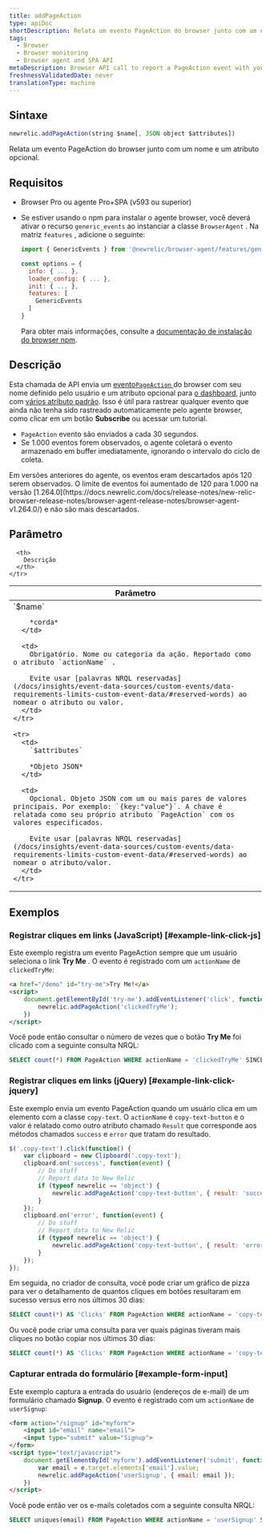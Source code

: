 ```yaml
---
title: addPageAction
type: apiDoc
shortDescription: Relata um evento PageAction do browser junto com um nome e um atributo opcional.
tags:
  - Browser
  - Browser monitoring
  - Browser agent and SPA API
metaDescription: Browser API call to report a PageAction event with your user-defined name and attributes to New Relic Dashboards.
freshnessValidatedDate: never
translationType: machine
---
```


## Sintaxe

```js
newrelic.addPageAction(string $name[, JSON object $attributes])
```

Relata um evento PageAction do browser junto com um nome e um atributo opcional.

## Requisitos

* Browser Pro ou agente Pro+SPA (v593 ou superior)

* Se estiver usando o npm para instalar o agente browser, você deverá ativar o recurso `generic_events` ao instanciar a classe `BrowserAgent` . Na matriz `features` , adicione o seguinte:

  ```js
  import { GenericEvents } from '@newrelic/browser-agent/features/generic_events';

  const options = {
    info: { ... },
    loader_config: { ... },
    init: { ... },
    features: [
      GenericEvents
    ]
  }
  ```

  Para obter mais informações, consulte a [documentação de instalação do browser npm](https://www.npmjs.com/package/@newrelic/browser-agent#new-relic-browser-agent).

## Descrição

Esta chamada de API envia um [evento`PageAction` ](/docs/insights/explore-data/custom-events/insert-browser-custom-events-attributes-insights-javascript-api)do browser com seu nome definido pelo usuário e um atributo opcional para [o dashboard](/docs/query-your-data/explore-query-data/dashboards/introduction-new-relic-one-dashboards), junto com [vários atributo padrão](/attribute-dictionary/?event=PageAction). Isso é útil para rastrear qualquer evento que ainda não tenha sido rastreado automaticamente pelo agente browser, como clicar em um botão <DNT>**Subscribe**</DNT> ou acessar um tutorial.

* `PageAction` evento são enviados a cada 30 segundos.
* Se 1.000 eventos forem observados, o agente coletará o evento armazenado em buffer imediatamente, ignorando o intervalo do ciclo de coleta.

<Callout variant="important">
  Em versões anteriores do agente, os eventos eram descartados após 120 serem observados. O limite de eventos foi aumentado de 120 para 1.000 na versão [1.264.0](https://docs.newrelic.com/docs/release-notes/new-relic-browser-release-notes/browser-agent-release-notes/browser-agent-v1.264.0/) e não são mais descartados.
</Callout>

## Parâmetro

<table>
  <thead>
    <tr>
      <th width="25%">
        Parâmetro
      </th>

      <th>
        Descrição
      </th>
    </tr>
  </thead>

  <tbody>
    <tr>
      <td>
        `$name`

        *corda*
      </td>

      <td>
        Obrigatório. Nome ou categoria da ação. Reportado como o atributo `actionName` .

        Evite usar [palavras NRQL reservadas](/docs/insights/event-data-sources/custom-events/data-requirements-limits-custom-event-data/#reserved-words) ao nomear o atributo ou valor.
      </td>
    </tr>

    <tr>
      <td>
        `$attributes`

        *Objeto JSON*
      </td>

      <td>
        Opcional. Objeto JSON com um ou mais pares de valores principais. Por exemplo: `{key:"value"}`. A chave é relatada como seu próprio atributo `PageAction` com os valores especificados.

        Evite usar [palavras NRQL reservadas](/docs/insights/event-data-sources/custom-events/data-requirements-limits-custom-event-data/#reserved-words) ao nomear o atributo/valor.
      </td>
    </tr>
  </tbody>
</table>

## Exemplos

### Registrar cliques em links (JavaScript) [#example-link-click-js]

Este exemplo registra um evento PageAction sempre que um usuário seleciona o link <DNT>**Try Me**</DNT> . O evento é registrado com um `actionName` de `clickedTryMe`:

```html
<a href="/demo" id="try-me">Try Me!</a>
<script>
    document.getElementById('try-me').addEventListener('click', function(e) {
        newrelic.addPageAction('clickedTryMe');
    })
</script>
```

Você pode então consultar o número de vezes que o botão <DNT>**Try Me**</DNT> foi clicado com a seguinte consulta NRQL:

```sql
SELECT count(*) FROM PageAction WHERE actionName = 'clickedTryMe' SINCE 1 hour ago
```

### Registrar cliques em links (jQuery) [#example-link-click-jquery]

Este exemplo envia um evento PageAction quando um usuário clica em um elemento com a classe `copy-text`. O `actionName` é `copy-text-button` e o valor é relatado como outro atributo chamado `Result` que corresponde aos métodos chamados `success` e `error` que tratam do resultado.

```js
$('.copy-text').click(function() {
    var clipboard = new Clipboard('.copy-text');
    clipboard.on('success', function(event) {
        // Do stuff
        // Report data to New Relic
        if (typeof newrelic == 'object') {
            newrelic.addPageAction('copy-text-button', { result: 'success' });
        }
    });
    clipboard.on('error', function(event) {
        // Do stuff
        // Report data to New Relic
        if (typeof newrelic == 'object') {
            newrelic.addPageAction('copy-text-button', { result: 'error' });
        }
    });
});
```

Em seguida, no criador de consulta, você pode criar um gráfico de pizza para ver o detalhamento de quantos cliques em botões resultaram em sucesso versus erro nos últimos 30 dias:

```sql
SELECT count(*) AS 'Clicks' FROM PageAction WHERE actionName = 'copy-text-button' FACET result SINCE 30 days ago
```

Ou você pode criar uma consulta para ver quais páginas tiveram mais cliques no botão copiar nos últimos 30 dias:

```sql
SELECT count(*) AS 'Clicks' FROM PageAction WHERE actionName = 'copy-text-button' FACET currentUrl SINCE 30 days ago
```

### Capturar entrada do formulário [#example-form-input]

Este exemplo captura a entrada do usuário (endereços de e-mail) de um formulário chamado <DNT>**Signup**</DNT>. O evento é registrado com um `actionName` de `userSignup`:

```html
<form action="/signup" id="myform">
    <input id="email" name="email">
    <input type="submit" value="Signup">
</form>
<script type="text/javascript">
    document.getElementById('myform').addEventListener('submit', function(e) {
        var email = e.target.elements['email'].value;
        newrelic.addPageAction('userSignup', { email: email });
    })
</script>
```

Você pode então ver os e-mails coletados com a seguinte consulta NRQL:

```sql
SELECT uniques(email) FROM PageAction WHERE actionName = 'userSignup' SINCE 1 hour ago
```